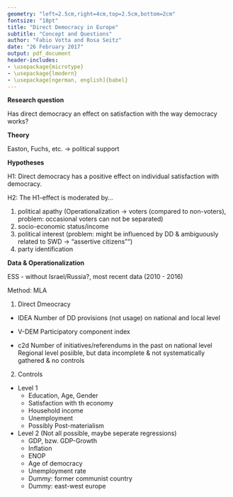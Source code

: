 ```yaml
---
geometry: "left=2.5cm,right=4cm,top=2.5cm,bottom=2cm"
fontsize: "18pt"
title: "Direct Democracy in Europe"
subtitle: "Concept and Questions"
author: "Fabio Votta and Rosa Seitz"
date: "26 February 2017"
output: pdf_document
header-includes:
- \usepackage{microtype}
- \usepackage{lmodern}
- \usepackage[ngerman, english]{babel}
---
```


\pagenumbering{gobble}

**Research question**

Has direct democracy an effect on satisfaction with the way democracy works?

**Theory**

Easton, Fuchs, etc. -> political support

**Hypotheses**

H1: Direct democracy has a positive effect on individual satisfaction with democracy.

H2: The H1-effect is moderated by...

1. political apathy (Operationalization -> voters (compared to non-voters), problem: occasional voters can not be separated)
2. socio-economic status/income
3. political interest (problem: might be influenced by DD & ambiguously related to SWD -> "assertive citizens"") 
4. party identification
 
**Data & Operationalization**

ESS - without Israel/Russia?, most recent data (2010 - 2016)

Method: MLA

1. Direct Dmeocracy 
  + IDEA
    Number of DD provisions (not usage) on national and local level 
  + V-DEM
    Participatory component index
    
  + c2d
    Number of initiatives/referendums in the past on national level
    Regional level posiible, but data incomplete & not systematically gathered & no controls
    
    
2. Controls
  + Level 1
    - Education, Age, Gender
    - Satisfaction with th economy
    - Household income 
    - Unemployment
    - Possibly Post-materialism 
  + Level 2
    (Not all possible, maybe seperate regressions)
    - GDP, bzw. GDP-Growth
    - Inflation
    - ENOP
    - Age of democracy
    - Unemployment rate
    - Dummy: former communist country
    - Dummy: east-west europe
 
 